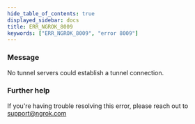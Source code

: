 ```yaml
---
hide_table_of_contents: true
displayed_sidebar: docs
title: ERR_NGROK_8009
keywords: ["ERR_NGROK_8009", "error 8009"]
---
```


### Message

No tunnel servers could establish a tunnel connection.

### Further help

If you're having trouble resolving this error, please reach out to [support@ngrok.com](mailto:support@ngrok.com?subject=Help%20with%20ERR_NGROK_8009)
